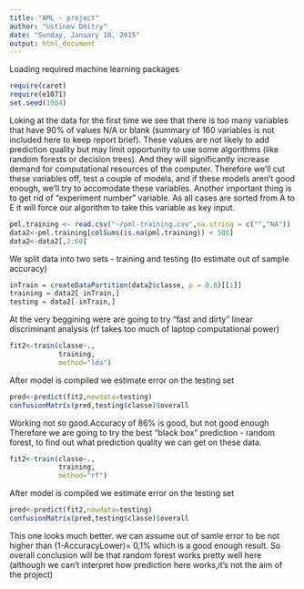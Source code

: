 ```yaml
---
title: "AML - project"
author: "Ustinov Dmitry"
date: "Sunday, January 18, 2015"
output: html_document
---
```

Loading required machine learning packages
```r
require(caret)
require(e1071)
set.seed(1984)
```

Loking at the data for the first time we see that there is too many variables that have 90% of values N/A or blank (summary of 160 variables is not included here to keep report brief).
These values  are not likely to add prediction quality but may limit opportunity to use some algorithms (like random forests or decision trees). And they will significantly increase demand for computational resources of the computer. Therefore we'll cut these variables off, test a couple of models, and if these models aren't good enough, we'll try to accomodate these variables.
Another important thing is to get rid of "experiment number" variable. As all cases are sorted from A to E it will force our algorithm to take this variable as key input.
```r
pml.training <- read.csv("~/pml-training.csv",na.string = c("","NA"))
data2<-pml.training[colSums(is.na(pml.training)) < 500]
data2<-data2[,2:60]
```

We split data into two sets - training and testing (to estimate out of sample accuracy)
```r
inTrain = createDataPartition(data2$classe, p = 0.8)[[1]]
training = data2[ inTrain,]
testing = data2[-inTrain,]
```

At the very beggining were are going to try "fast and dirty" linear discriminant analysis (rf takes too much of laptop computational power)

```r
fit2<-train(classe~.,
            training,
            method="lda")
```
After model is compiled we estimate error on the testing set

```r
pred<-predict(fit2,newdata=testing)
confusionMatrix(pred,testing$classe)$overall
```

Working not so good.Accuracy of 86% is good, but not good enough
Therefore we are going to try the best "black box" prediction - random forest, to find out what prediction quality we can get on these data.


```r
fit2<-train(classe~.,
            training,
            method="rf")

```
After model is compiled we estimate error on the testing set

```r
pred<-predict(fit2,newdata=testing)
confusionMatrix(pred,testing$classe)$overall
```
This one looks much better. we can assume out of samle error to be not higher than (1-AccuracyLower)= 0,1% which is a good enough result.
So overall conclusion will be that random forest works pretty well here (although we can't interpret how prediction here works,it's not the aim of the project)